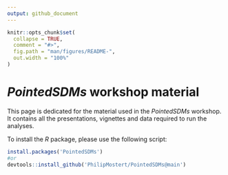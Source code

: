 ```yaml
---
output: github_document
---
```


<!-- README.md is generated from README.Rmd. Please edit that file -->

```r
knitr::opts_chunk$set(
  collapse = TRUE,
  comment = "#>",
  fig.path = "man/figures/README-",
  out.width = "100%"
)
```

# *PointedSDMs* workshop material

This page is dedicated for the material used in the *PointedSDMs* workshop. It contains all the presentations, vignettes and data required to run the analyses.

To install the *R* package, please use the following script:

```r
install.packages('PointedSDMs')
#or
devtools::install_github('PhilipMostert/PointedSDMs@main')

```
